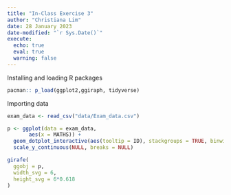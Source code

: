 ```yaml
---
title: "In-Class Exercise 3"
author: "Christiana Lim"
date: 28 January 2023
date-modified: "`r Sys.Date()`"
execute: 
  echo: true
  eval: true
  warning: false
---
```


Installing and loading R packages

```r
pacman:: p_load(ggplot2,ggiraph, tidyverse)
```

Importing data

```r
exam_data <- read_csv("data/Exam_data.csv")
```

```r
p <- ggplot(data = exam_data, 
       aes(x = MATHS)) +
  geom_dotplot_interactive(aes(tooltip = ID), stackgroups = TRUE, binwidth = 1, method = "histodot") + 
  scale_y_continuous(NULL, breaks = NULL)

girafe(
  ggobj = p,
  width_svg = 6,
  height_svg = 6*0.618
)
```
